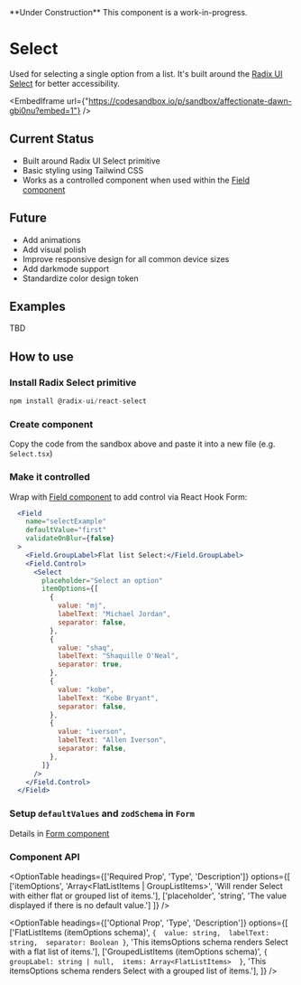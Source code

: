  
<Callout emoji="🚧">
  **Under Construction** This component is a work-in-progress.
</Callout>

# Select

Used for selecting a single option from a list. It's built around the [Radix UI Select](https://www.radix-ui.com/docs/primitives/components/select) for better accessibility.
<br/>

<EmbedIframe url={"https://codesandbox.io/p/sandbox/affectionate-dawn-gbi0nu?embed=1"} />

## Current Status

- Built around Radix UI Select primitive
- Basic styling using Tailwind CSS
- Works as a controlled component when used within the [Field component](../formControl/formField)

## Future

- Add animations
- Add visual polish
- Improve responsive design for all common device sizes
- Add darkmode support
- Standardize color design token

## Examples
 
TBD

## How to use

<Steps>

### Install Radix Select primitive

```js copy
npm install @radix-ui/react-select
```

### Create component

Copy the code from the sandbox above and paste it into a new file (e.g. `Select.tsx`)

### Make it controlled

Wrap with [Field component](../formControl/formField) to add control via React Hook Form:

```jsx copy jsx filename="yourform.tsx"
  <Field
    name="selectExample"
    defaultValue="first"
    validateOnBlur={false}
  >
    <Field.GroupLabel>Flat list Select:</Field.GroupLabel>
    <Field.Control>
      <Select
        placeholder="Select an option"
        itemOptions={[
          {
            value: "mj",
            labelText: "Michael Jordan",
            separator: false,
          },
          {
            value: "shaq",
            labelText: "Shaquille O'Neal",
            separator: true,
          },
          {
            value: "kobe",
            labelText: "Kobe Bryant",
            separator: false,
          },
          {
            value: "iverson",
            labelText: "Allen Iverson",
            separator: false,
          },
        ]}
      />
    </Field.Control>
  </Field>
```

### Setup `defaultValues` and `zodSchema` in `Form`

Details in [Form component](../formControl/form)

</Steps>

### Component API

<OptionTable
  headings={['Required Prop', 'Type', 'Description']}
  options={[
   ['itemOptions', 'Array<FlatListItems | GroupListItems>', 'Will render Select with either flat or grouped list of items.'],
   ['placeholder', 'string', 'The value displayed if there is no default value.']
  ]}
/>

<OptionTable
  headings={['Optional Prop', 'Type', 'Description']}
  options={[
     ['FlatListItems (itemOptions schema)', `{ 
  value: string, 
  labelText: string, 
  separator: Boolean
}`, 'This itemsOptions schema renders Select with a flat list of items.'],
     ['GroupedListItems (itemOptions schema)', `{ 
  groupLabel: string | null, 
  items: Array<FlatListItems> 
}`, 'This itemsOptions schema renders Select with a grouped list of items.'],
  ]}
/>

